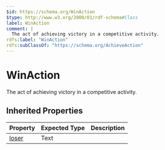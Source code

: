 ```yaml
---
$id: https://schema.org/WinAction
$type: http://www.w3.org/2000/01/rdf-schema#Class
label: WinAction
comment: |
  The act of achieving victory in a competitive activity.
rdfs:label: "WinAction"
rdfs:subClassOf: "https://schema.org/AchieveAction"
---
```


# WinAction

The act of achieving victory in a competitive activity.

## Inherited Properties

| Property | Expected Type | Description |
| --- | --- | --- |
| [loser](https://schema.org/loser) | Text |  |
